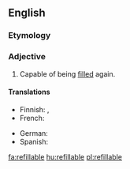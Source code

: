 ==English==

===Etymology===
{{suffix|refill|able}}

===Adjective===
{{en-adj|-}}

# Capable of being [[fill]]ed again.

====Translations====
{{trans-top|capable of being refilled}}
* Finnish: {{t|fi|täytettävä}}, {{t|fi|[[uudelleen]] täytettävä}}
* French: {{t|fr|rechargeable}}
{{trans-mid}}
* German: {{t|de|nachfüllbar}}
* Spanish: {{t|es|recargable}}
{{trans-bottom}}

[[fa:refillable]]
[[hu:refillable]]
[[pl:refillable]]